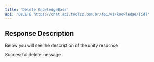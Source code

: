 ```yaml
---
title: 'Delete KnowledgeBase'
api: 'DELETE https://chat.api.toolzz.com.br/api/v1/knowledge/{id}'
---
```



## Response Description 
Below you will see the description of the unity response

<ResponseField name="message" type="string" required>
  Successful delete message
</ResponseField>